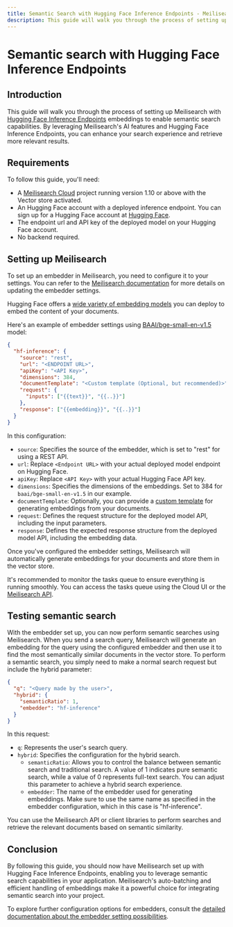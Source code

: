 ```yaml
---
title: Semantic Search with Hugging Face Inference Endpoints - Meilisearch documentation
description: This guide will walk you through the process of setting up Meilisearch with Hugging Face Inference Endpoints to enable semantic search capabilities.
---
```


# Semantic search with Hugging Face Inference Endpoints

## Introduction

This guide will walk you through the process of setting up Meilisearch with [Hugging Face Inference Endpoints](https://ui.endpoints.huggingface.co/) embeddings to enable semantic search capabilities. By leveraging Meilisearch's AI features and Hugging Face Inference Endpoints, you can enhance your search experience and retrieve more relevant results.

## Requirements

To follow this guide, you'll need:

- A [Meilisearch Cloud](https://www.meilisearch.com/cloud?utm_campaign=vector-search&utm_source=docs&utm_medium=huggingface-embeddings-guide) project running version 1.10 or above with the Vector store activated.
- An Hugging Face account with a deployed inference endpoint. You can sign up for a Hugging Face account at [Hugging Face](https://huggingface.co/).
- The endpoint url and API key of the deployed model on your Hugging Face account.
- No backend required.

## Setting up Meilisearch

To set up an embedder in Meilisearch, you need to configure it to your settings. You can refer to the [Meilisearch documentation](/reference/api/settings?utm_campaign=vector-search&utm_source=docs&utm_medium=cloudflare-embeddings-guide#update-embedder-settings) for more details on updating the embedder settings.

Hugging Face offers a [wide variety of embedding models](https://ui.endpoints.huggingface.co/catalog?task=sentence-embeddings) you can deploy to embed the content of your documents.

Here's an example of embedder settings using [BAAI/bge-small-en-v1.5](https://huggingface.co/BAAI/bge-small-en-v1.5) model:

```json
{
  "hf-inference": {
    "source": "rest",
    "url": "<ENDPOINT URL>",
    "apiKey": "<API Key>",
    "dimensions": 384,
    "documentTemplate": "<Custom template (Optional, but recommended)>",
    "request": {
      "inputs": ["{{text}}", "{{..}}"]
    },
    "response": ["{{embedding}}", "{{..}}"]
  }
}
```

In this configuration:

- `source`: Specifies the source of the embedder, which is set to "rest" for using a REST API.
- `url`: Replace `<Endpoint URL>` with your actual deployed model endpoint on Hugging Face.
- `apiKey`: Replace `<API Key>` with your actual Hugging Face API key.
- `dimensions`: Specifies the dimensions of the embeddings. Set to 384 for `baai/bge-small-en-v1.5` in our example.
- `documentTemplate`: Optionally, you can provide a [custom template](/learn/ai_powered_search/getting_started_with_ai_search?utm_campaign=vector-search&utm_source=docs&utm_medium=cloudflare-embeddings-guide#documenttemplate) for generating embeddings from your documents.
- `request`: Defines the request structure for the deployed model API, including the input parameters.
- `response`: Defines the expected response structure from the deployed model API, including the embedding data.

Once you've configured the embedder settings, Meilisearch will automatically generate embeddings for your documents and store them in the vector store.

It's recommended to monitor the tasks queue to ensure everything is running smoothly. You can access the tasks queue using the Cloud UI or the [Meilisearch API](/reference/api/tasks?utm_campaign=vector-search&utm_source=docs&utm_medium=cloudflare-embeddings-guide#get-tasks).

## Testing semantic search

With the embedder set up, you can now perform semantic searches using Meilisearch. When you send a search query, Meilisearch will generate an embedding for the query using the configured embedder and then use it to find the most semantically similar documents in the vector store.
To perform a semantic search, you simply need to make a normal search request but include the hybrid parameter:

```json
{
  "q": "<Query made by the user>",
  "hybrid": {
    "semanticRatio": 1,
    "embedder": "hf-inference"
  }
}
```

In this request:

- `q`: Represents the user's search query.
- `hybrid`: Specifies the configuration for the hybrid search.
  - `semanticRatio`: Allows you to control the balance between semantic search and traditional search. A value of 1 indicates pure semantic search, while a value of 0 represents full-text search. You can adjust this parameter to achieve a hybrid search experience.
  - `embedder`: The name of the embedder used for generating embeddings. Make sure to use the same name as specified in the embedder configuration, which in this case is "hf-inference".

You can use the Meilisearch API or client libraries to perform searches and retrieve the relevant documents based on semantic similarity.

## Conclusion

By following this guide, you should now have Meilisearch set up with Hugging Face Inference Endpoints, enabling you to leverage semantic search capabilities in your application. Meilisearch's auto-batching and efficient handling of embeddings make it a powerful choice for integrating semantic search into your project.

To explore further configuration options for embedders, consult the [detailed documentation about the embedder setting possibilities](/reference/api/settings?utm_campaign=vector-search&utm_source=docs&utm_medium=cloudflare-embeddings-guide#embedders-experimental).

